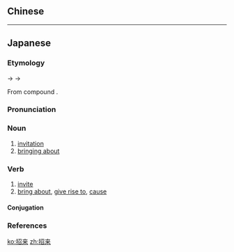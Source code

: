 {{also|招來}}
==Chinese==
{{zh-see|招來}}

----

==Japanese==
{{ja-kanjitab|yomi=o|しょう|らい}}

===Etymology===
{{IPAchar|/seurai/}} → {{IPAchar|/ɕeurai/}} → {{IPAchar|/ɕoːrai/}}

From {{etyl|ltc|ja|sort=しょうらい}} compound {{m|zh|招來|tr=tsyew loj|lit=beckon + come}}.

===Pronunciation===
{{ja-pron|yomi=goon|しょうらい|acc=0|acc_ref=DJR}}

===Noun===
{{ja-noun|しょうらい|hhira=せうらい}}

# [[invitation]]
# [[bringing about]]

===Verb===
{{ja-verb-suru|しょうらい}}

# [[invite]]
# [[bring about]], [[give rise to]], [[cause]]

====Conjugation====
{{ja-suru|しょうらい}}

===References===
<references/>

[[ko:招来]]
[[zh:招来]]
